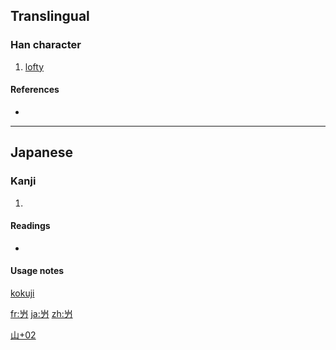 ==Translingual==

===Han character===
{{Han char|rn=46|rad=山|as=02|sn=5|four=|canj=山尸竹 (USH)}}

# [[lofty]]

====References====
* {{Han ref|kx=0307.131|hdz=10760.161|uh=5C76|ud=23670}}

----

==Japanese==

===Kanji===
{{ja-kanji|grade=|rs=山02}}

# {{defn|Japanese}}

====Readings====
* {{ja-readings|on=|kun=[[なた]] (nata)}}

====Usage notes====
[[kokuji]]

[[Category:Japanese-only CJKV Characters|山+02]]

[[fr:屶]]
[[ja:屶]]
[[zh:屶]]